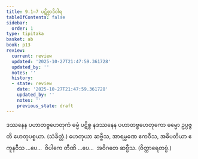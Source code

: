 ```yaml
---
title: 9.1–7 ပဋိစ္စာဒိဝါရ
tableOfContents: false
sidebar:
  order: 1
type: tipitaka
basket: ab
book: p13
review:
  current: review
  updated: '2025-10-27T21:47:59.361728'
  updated_by: ''
  notes: ''
  history:
  - state: review
    date: '2025-10-27T21:47:59.361728'
    updated_by: ''
    notes: ''
    previous_state: draft
---
```



<ReviewStatus review={frontmatter.review} showDetails={true} />

<HypothesisAnnotation frontmatter={frontmatter} />

<DynamicBreadcrumb />

<Division number="37" book="p13" e="ch" v="40" p="188">

<Paragraph number="91" book="p13">
ဒဿနေန ပဟာတဗ္ဗဟေတုကံ ဓမ္မံ ပဋိစ္စ နဒဿနေန ပဟာတဗ္ဗဟေတုကော ဓမ္မော ဥပ္ပဇ္ဇတိ ဟေတုပစ္စယာ. (သံခိတ္တံ.)
</Paragraph>

<Paragraph number="92" book="p13">
ဟေတုယာ ဆဗ္ဗီသ, အာရမ္မဏေ ဧကဝီသ, အဓိပတိယာ ဧကူနဝီသ …ပေ…  ဝိပါကေ တီဏိ …ပေ…  အဝိဂတေ ဆဗ္ဗီသ. (ဝိတ္ထာရေတဗ္ဗံ.)
</Paragraph>
</Division>